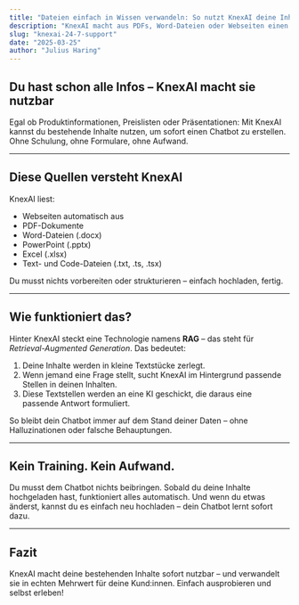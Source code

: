 ```yaml
---
title: "Dateien einfach in Wissen verwandeln: So nutzt KnexAI deine Inhalte"
description: "KnexAI macht aus PDFs, Word-Dateien oder Webseiten einen intelligenten Chatbot – ganz ohne technisches Vorwissen."
slug: "knexai-24-7-support"
date: "2025-03-25"
author: "Julius Haring"
---
```


## Du hast schon alle Infos – KnexAI macht sie nutzbar

Egal ob Produktinformationen, Preislisten oder Präsentationen: Mit KnexAI kannst du bestehende Inhalte nutzen, um sofort einen Chatbot zu erstellen. Ohne Schulung, ohne Formulare, ohne Aufwand.

---

## Diese Quellen versteht KnexAI

KnexAI liest:

- Webseiten automatisch aus
- PDF-Dokumente
- Word-Dateien (.docx)
- PowerPoint (.pptx)
- Excel (.xlsx)
- Text- und Code-Dateien (.txt, .ts, .tsx)

Du musst nichts vorbereiten oder strukturieren – einfach hochladen, fertig.

---

## Wie funktioniert das?

Hinter KnexAI steckt eine Technologie namens **RAG** – das steht für _Retrieval-Augmented Generation_. Das bedeutet:

1. Deine Inhalte werden in kleine Textstücke zerlegt.
2. Wenn jemand eine Frage stellt, sucht KnexAI im Hintergrund passende Stellen in deinen Inhalten.
3. Diese Textstellen werden an eine KI geschickt, die daraus eine passende Antwort formuliert.

So bleibt dein Chatbot immer auf dem Stand deiner Daten – ohne Halluzinationen oder falsche Behauptungen.

---

## Kein Training. Kein Aufwand.

Du musst dem Chatbot nichts beibringen. Sobald du deine Inhalte hochgeladen hast, funktioniert alles automatisch. Und wenn du etwas änderst, kannst du es einfach neu hochladen – dein Chatbot lernt sofort dazu.

---

## Fazit

KnexAI macht deine bestehenden Inhalte sofort nutzbar – und verwandelt sie in echten Mehrwert für deine Kund:innen. Einfach ausprobieren und selbst erleben!
